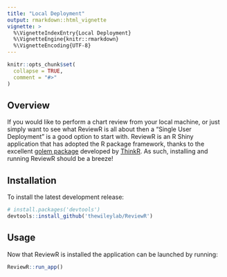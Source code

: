```yaml
---
title: "Local Deployment"
output: rmarkdown::html_vignette
vignette: >
  %\VignetteIndexEntry{Local Deployment}
  %\VignetteEngine{knitr::rmarkdown}
  %\VignetteEncoding{UTF-8}
---
```


```r
knitr::opts_chunk$set(
  collapse = TRUE,
  comment = "#>"
)
```

## Overview

If you would like to perform a chart review from your local machine, or just simply want to see what ReviewR is all about then a "Single User Deployment" is a good option to start with. ReviewR is an R Shiny application that has adopted the R package framework, thanks to the excellent [golem package](https://thinkr-open.github.io/golem/) developed by [ThinkR](https://github.com/ThinkR-open). As such, installing and running ReviewR should be a breeze! 

## Installation

To install the latest development release:
```r
# install.packages('devtools')
devtools::install_github('thewileylab/ReviewR')
```


## Usage

Now that ReviewR is installed the application can be launched by running:

```r
ReviewR::run_app()
```

